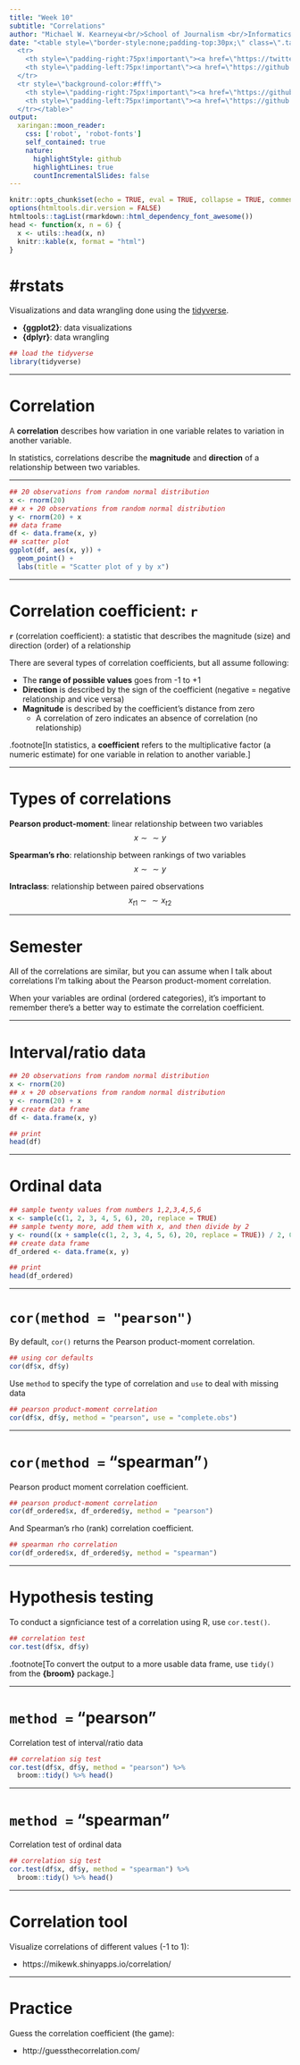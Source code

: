 ```yaml
---
title: "Week 10"
subtitle: "Correlations"
author: "Michael W. Kearney📊<br/>School of Journalism <br/>Informatics Institute <br/>University of Missouri"
date: "<table style=\"border-style:none;padding-top:30px;\" class=\".table\">
  <tr>
    <th style=\"padding-right:75px!important\"><a href=\"https://twitter.com/kearneymw\"> <i class=\"fa fa-twitter\"></i> </a></th>
    <th style=\"padding-left:75px!important\"><a href=\"https://github.com/mkearney\"> <i class=\"fa fa-github\"></i> </a></th>
  </tr>
  <tr style=\"background-color:#fff\">
    <th style=\"padding-right:75px!important\"><a href=\"https://github.com/mkearney\"> @kearneymw </a></th>
    <th style=\"padding-left:75px!important\"><a href=\"https://github.com/mkearney\"> @mkearney </a></th>
  </tr></table>"
output:
  xaringan::moon_reader:
    css: ['robot', 'robot-fonts']
    self_contained: true
    nature:
      highlightStyle: github
      highlightLines: true
      countIncrementalSlides: false
---
```


```r
knitr::opts_chunk$set(echo = TRUE, eval = TRUE, collapse = TRUE, comment = ">")
options(htmltools.dir.version = FALSE)
htmltools::tagList(rmarkdown::html_dependency_font_awesome())
head <- function(x, n = 6) {
  x <- utils::head(x, n)
  knitr::kable(x, format = "html")
}
```

# \#rstats

Visualizations and data wrangling done using the [tidyverse](https://tidyverse.org).

+ **{ggplot2}**: data visualizations
+ **{dplyr}**: data wrangling

```r
## load the tidyverse
library(tidyverse)
```

---

# Correlation

A **correlation** describes how variation in one variable relates to variation in another variable. 

In statistics, correlations describe the **magnitude** and **direction** of a relationship between two variables. 

---

```r
## 20 observations from random normal distribution
x <- rnorm(20)
## x + 20 observations from random normal distribution
y <- rnorm(20) + x
## data frame
df <- data.frame(x, y)
## scatter plot
ggplot(df, aes(x, y)) + 
  geom_point() + 
  labs(title = "Scatter plot of y by x")
```

---

# Correlation coefficient: `r`

**`r`** (correlation coefficient): a statistic that describes the magnitude (size) and direction (order) of a relationship

There are several types of correlation coefficients, but all assume following:

+ The **range of possible values** goes from -1 to +1
+ **Direction** is described by the sign of the coefficient (negative = negative relationship and vice versa)
+ **Magnitude** is described by the coefficient's distance from zero
    + A correlation of zero indicates an absence of correlation (no relationship)

.footnote[In statistics, a **coefficient** refers to the multiplicative factor (a numeric estimate) for one variable in relation to another variable.]

---

# Types of correlations

**Pearson product-moment**: linear relationship between two variables 
$$x\sim\sim y$$

**Spearman's rho**: relationship between rankings of two variables 
$$x\sim\sim y$$

**Intraclass**: relationship between paired observations 
$$x_{t1}\sim\sim x_{t2}$$

---

# Semester

All of the correlations are similar, but you can assume when I talk about correlations I'm talking about the Pearson product-moment correlation.

When your variables are ordinal (ordered categories), it's important to remember there's a better way to estimate the correlation coefficient.

---

# Interval/ratio data

```r
## 20 observations from random normal distribution
x <- rnorm(20)
## x + 20 observations from random normal distribution
y <- rnorm(20) + x
## create data frame
df <- data.frame(x, y)

## print
head(df)
```



---

# Ordinal data

```r
## sample twenty values from numbers 1,2,3,4,5,6
x <- sample(c(1, 2, 3, 4, 5, 6), 20, replace = TRUE)
## sample twenty more, add them with x, and then divide by 2
y <- round((x + sample(c(1, 2, 3, 4, 5, 6), 20, replace = TRUE)) / 2, 0)
## create data frame
df_ordered <- data.frame(x, y)

## print
head(df_ordered)
```


---

# `cor(method = "pearson")`

By default, `cor()` returns the Pearson product-moment correlation.

```r
## using cor defaults
cor(df$x, df$y)
```

Use `method` to specify the type of correlation and `use` to deal with missing data

```r
## pearson product-moment correlation
cor(df$x, df$y, method = "pearson", use = "complete.obs")
```

---

# `cor(method = ` "spearman"`)`

Pearson product moment correlation coefficient.

```r
## pearson product-moment correlation
cor(df_ordered$x, df_ordered$y, method = "pearson")
```

And Spearman's rho (rank) correlation coefficient.

```r
## spearman rho correlation
cor(df_ordered$x, df_ordered$y, method = "spearman")
```


---

# Hypothesis testing

To conduct a signficiance test of a correlation using R, use `cor.test()`. 

```r
## correlation test
cor.test(df$x, df$y)
```

.footnote[To convert the output to a more usable data frame, use `tidy()` from the **{broom}** package.]

---

# `method =` "pearson"

Correlation test of interval/ratio data
```r
## correlation sig test
cor.test(df$x, df$y, method = "pearson") %>%
  broom::tidy() %>% head()
```

---

# `method =` "spearman"
 
Correlation test of ordinal data
```r
## correlation sig test
cor.test(df$x, df$y, method = "spearman") %>%
  broom::tidy() %>% head()
```


---

# Correlation tool

Visualize correlations of different values (-1 to 1):

+ https://mikewk.shinyapps.io/correlation/

---

# Practice

Guess the correlation coefficient (the game):

+ http://guessthecorrelation.com/


